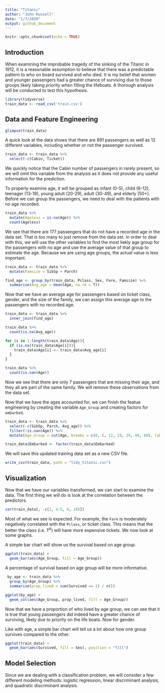 ```yaml
---
title: "Titanic"
author: "John Russell"
date: "1/7/2020"
output: github_document
---
```


```r
knitr::opts_chunk$set(echo = TRUE)
```

## Introduction

When examining the improbable tragedy of the sinking of the Titanic in 1912, it is a reasonable assumption to believe that there was a predictable pattern to who on board survived and who died. It is my belief that women and younger passengers had a greater chance of surviving due to those groups likely taking priority when filling the lifeboats. A thorough analysis will be conducted to test this hypothesis.

```r
library(tidyverse)
train_data <- read_csv('train.csv')
```

## Data and Feature Engineering
```r
glimpse(train_data)
```

A quick look at the data shows that there are 891 passengers as well as 12 different variables, including whether or not the passenger survived.


```r
train_data <- train_data %>%
  select(-c(Cabin, Ticket))
```

We quickly notice that the Cabin number of passengers in rarely present, so we will omit this variable from the analysis as it does not provide any useful information for the prediction.
 
To properly examine age, it will be grouped as infant (0-5), child (6-12), teenager (13-19), young adult (20-29), adult (30-49), and elderly (50+). Before we can group the passengers, we need to deal with the patients with no age recorded. 

```r
train_data %>%
  mutate(Ageless = is.na(Age)) %>%
  count(Ageless)
```

We see that there are 177 passengers that do not have a recorded age in the data set. That is too many to just remove from the data set. In order to deal with this, we will use the other variables to find the most liekly age group for the passengers with no age and use the average value of that group to estimate the age. Because we are using age groups, the actual value is less important. 

```r
train_data <- train_data %>%
  mutate(Famsize = SibSp + Parch)

find_age <- group_by(train_data, Pclass, Sex, Fare, Famsize) %>%
  summarise(Avg_age = mean(Age, na.rm = T))
```

Now that we have an average age for passengers based on ticket class, gender, and the size of the family, we can assign this average age to the passengers with no recorded age. 

```r
train_data <- train_data %>%
  inner_join(find_age)

train_data %>%
  count(is.na(Avg_age))

for (i in 1:length(train_data$Age)){
  if (is.na(train_data$Age[i])){
    train_data$Age[i] <- train_data$Avg_age[i]
  }
}

train_data %>%
  count(is.nan(Age))
```

Now we see that there are only 7 passengers that are missing their age, and they all are part of the same family. We will remove these observations from the data set. 

Now that we have the ages accounted for, we can finish the featue engineering by creating the variable `Age_Group` and creating factors for `embarked`.

```r
train_data <- train_data %>%
  select(-c(SibSp, Parch, Avg_age)) %>%
  filter(!is.nan(Age)) %>%
  mutate(Age_Group = cut(Age, breaks = c(0, 5, 12, 19, 29, 49, 80), labels = c("Infant", "Child", "Teen", "Young Adult", "Adult", "Elderly")))

train_data$Embarked <- factor(train_data$Embarked)
```

We will save this updated training data set as a new CSV file.

```r
write_csv(train_data, path = "tidy_titanic.csv")
```


## Visualization

Now that we have our variables transformed, we can start to examine the data. The first thing we will do is look at the correlation between the predictors. 

```r
cor(train_data[, -c(2, 4:5, 8, 10)])
```

Most of what we see is expected. For example, the `Fare` is moderately negatively correlated with the `Pclass`, or ticket class. This means that the better the class (i.e. 1^st^) will have more expensive tickets. We now look at some graphs.

A simple bar chart will show us the survival based on age group.

```r
ggplot(train_data) +
  geom_bar(aes(Age_Group, fill = Age_Group))
```

A percentage of survival based on age group will be more informative. 

```r
 by_age <- train_data %>%
  group_by(Age_Group) %>%
  summarise(prop_lived = sum(Survived == 1) / n()) 

ggplot(by_age) +
  geom_col(aes(Age_Group, prop_lived, fill = Age_Group))
```

Now that we have a proportion of who lived by age group, we can see that it is true that young passengers did indeed have a greater chance of surviving, likely due to priority on the life boats. Now for gender.

Like with age, a simple bar chart will tell us a lot about how one group survives compared to the other.

```r
ggplot(train_data) +
  geom_bar(aes(Survived, fill = Sex), position = "fill")
```

## Model Selection

Since we are dealing with a classification problem, we will consider a few different modeling methods: logistic regression, linear discriminant analysis, and quadratic discriminant analysis. 


